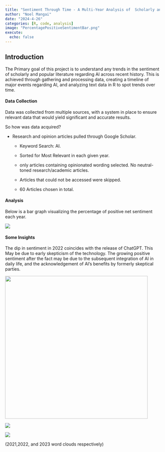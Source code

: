 ---
title: "Sentiment Through Time - A Multi-Year Analysis of  Scholarly and Public Discourse on AI"
author: "Noel Mangai"
date: "2024-4-26"
categories: [R, code, analysis]
image: "PercentagePositiveSentimentBar.png"
execute:
  echo: false
---

## Introduction

The Primary goal of this project is to understand any trends in the sentiment of scholarly and popular literature regarding AI across recent history. This is achieved through gathering and processing data, creating a timeline of major events regarding AI, and analyzing text data in R to spot trends over time.

#### Data Collection

Data was collected from multiple sources, with a system in place to ensure relevant data that would yield significant and accurate results.

So how was data acquired?

-   Research and opinion articles pulled through Google Scholar.

    -   Keyword Search: AI.

    -   Sorted for Most Relevant in each given year.

    -   only articles containing opinionated wording selected. No neutral-toned research/academic articles.

    -   Articles that could not be accessed were skipped.

    -   60 Articles chosen in total.

#### Analysis

Below is a bar graph visualizing the percentage of positive net sentiment each year.

![](PercentagePositiveSentimentBar.png)

#### Some Insights

The dip in sentiment in 2022 coincides with the release of ChatGPT. This May be due to early skepticism of the technology. The growing positive sentiment after the fact may be due to the subsequent integration of AI in daily life, and the acknowledgement of AI's benefits by formerly skeptical parties.

![](WORDCLOUD21.png){width="464"}

![](WORDCLOUD22.png)

![](WORDCLOUD23.png)

(2021,2022, and 2023 word clouds respectively)

